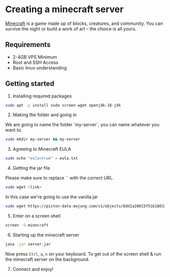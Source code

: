 
# Creating a minecraft server
[Minecraft](https://minecraft.com) is a game made up of blocks, creatures, and community. You can survive the night or build a work of art – the choice is all yours.


## Requirements
- 2-4GB VPS Minimum
- Root and SSH Access
- Basic linux understanding

## Getting started

1. Installing required packages
```bash
sudo apt -y install sudo screen wget openjdk-18-jdk
```

2. Making the folder and going in

<Callout type="info" emoji="ℹ️">
  We are going to name the folder `my-server`, you can name whatever you want to.
</Callout>

```bash
sudo mkdir my-server && my-server
```

3. Agreeing to Minecraft EULA
```bash
sudo echo "eula=true" > eula.txt
```

4. Getting the jar file

<Callout type="warning" emoji="⚠️">
  Please make sure to replace `<link>` with the correct URL.
</Callout>

```bash
sudo wget <link>
```

In this case we're going to use the vanilla jar
```bash
sudo wget https://piston-data.mojang.com/v1/objects/8dd1a28015f51b1803213892b50b7b4fc76e594d/server.jar
```

5. Enter on a screen shell
```bash
screen -S minecraft
```

6. Starting up the minecraft server
```bash
java -jar server.jar
```

Now press `Ctrl`, `a`, `n` on your keyboard. To get out of the screen shell & run the minecraft server on the background.

7. Connect and enjoy!